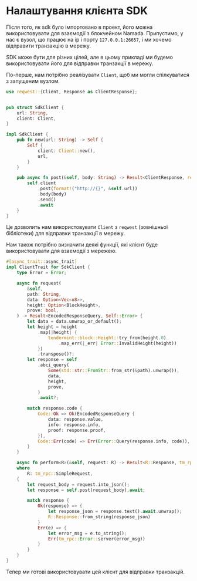 # Налаштування клієнта SDK

Після того, як sdk було імпортовано в проект, його можна використовувати для взаємодії з блокчейном Namada.
Припустимо, у нас є вузол, що працює на ip і порту `127.0.0.1:26657`, і ми хочемо відправити транзакцію в мережу.

SDK може бути для різних цілей, але в цьому прикладі ми будемо використовувати його для відправки транзакції в мережу.

По-перше, нам потрібно реалізувати `Client`, щоб ми могли спілкуватися з запущеним вузлом.

```rust
use reqwest::{Client, Response as ClientResponse};


pub struct SdkClient {
    url: String,
    client: Client,
}

impl SdkClient {
    pub fn new(url: String) -> Self {
        Self {
            client: Client::new(),
            url,
        }
    }

    pub async fn post(&self, body: String) -> Result<ClientResponse, reqwest::Error> {
        self.client
            .post(format!("http://{}", &self.url))
            .body(body)
            .send()
            .await
    }
}
```

Це дозволить нам використовувати `Client` з `reqwest` (зовнішньої бібліотеки) для відправки транзакції в мережу.

Нам також потрібно визначити деякі функції, які клієнт буде використовувати для взаємодії з мережею.

```rust
#[async_trait::async_trait]
impl ClientTrait for SdkClient {
    type Error = Error;

    async fn request(
        &self,
        path: String,
        data: Option<Vec<u8>>,
        height: Option<BlockHeight>,
        prove: bool,
    ) -> Result<EncodedResponseQuery, Self::Error> {
        let data = data.unwrap_or_default();
        let height = height
            .map(|height| {
                tendermint::block::Height::try_from(height.0)
                    .map_err(|_err| Error::InvalidHeight(height))
            })
            .transpose()?;
        let response = self
            .abci_query(
                Some(std::str::FromStr::from_str(&path).unwrap()),
                data,
                height,
                prove,
            )
            .await?;

        match response.code {
            Code::Ok => Ok(EncodedResponseQuery {
                data: response.value,
                info: response.info,
                proof: response.proof,
            }),
            Code::Err(code) => Err(Error::Query(response.info, code)),
        }
    }

    async fn perform<R>(&self, request: R) -> Result<R::Response, tm_rpc::Error>
    where
        R: tm_rpc::SimpleRequest,
    {
        let request_body = request.into_json();
        let response = self.post(request_body).await;

        match response {
            Ok(response) => {
                let response_json = response.text().await.unwrap();
                R::Response::from_string(response_json)
            }
            Err(e) => {
                let error_msg = e.to_string();
                Err(tm_rpc::Error::server(error_msg))
            }
        }
    }
}
```

Тепер ми готові використовувати цей клієнт для відправки транзакцій.
